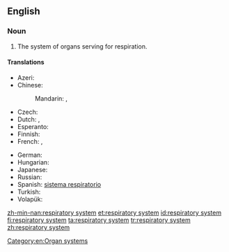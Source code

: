 ==English==
{{wikipedia}}

===Noun===
{{en-noun}}

# {{context|anatomy|lang=en}} The system of organs serving for respiration.

====Translations====
{{trans-top|system of organs}}
* Azeri: {{t-|az|tənəffüs sistemi}}
* Chinese:
*: Mandarin: {{t|cmn|呼吸系統|sc=Hani}}, {{t|cmn|呼吸系统|tr=hūxī xìtǒng|sc=Hani}}
* Czech: {{t-|cs|dýchací soustava|f}}
* Dutch: {{t+|nl|ademhalingssysteem|n}}, {{t-|nl|luchtwegstelsel|n}}
* Esperanto: {{t-|eo|spira sistemo}}
* Finnish: {{t-|fi|hengityselimistö}}
* French: {{t+|fr|système respiratoire|m}}, {{t+|fr|appareil respiratoire|m}}
{{trans-mid}}
* German: {{t-|de|Atmungssystem|n}}
* Hungarian: {{t-|hu|légzőrendszer}}
* Japanese: {{t-|ja|呼吸器系|tr=こきゅうきけい, kokyū kikei|sc=Jpan}}
* Russian: {{t-|ru|дыхательная система|f|tr=dyxátel'naja sistéma|sc=Cyrl}}
* Spanish: [[sistema respiratorio]] {{m}}
* Turkish: {{t-|tr|solunum sistemi}}
* Volapük: {{t-|vo|natemasitot}}
{{trans-bottom}}

[[Category:en:Organ systems]]

[[zh-min-nan:respiratory system]]
[[et:respiratory system]]
[[id:respiratory system]]
[[fi:respiratory system]]
[[ta:respiratory system]]
[[tr:respiratory system]]
[[zh:respiratory system]]